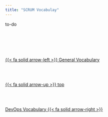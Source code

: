 ```yaml
---
title: "SCRUM Vocabulay"
---
```


to-do

<!--- navLinks -->
<br><br>
<div class=row>
<br>
<div class='column left previous'>
<br>
[{{< fa solid arrow-left >}} General Vocabulary](/vocabulary/vocabgeneral.qmd)
<br>
</div>
<br>
<div class='column center'>
<br>
[{{< fa solid arrow-up >}} top](#top)
<br>
</div>
<br>
<div class='column right next'>
<br>
[DevOps Vocabulary  {{< fa solid arrow-right >}}](/vocabulary/vocabdevops.qmd)
<br>
</div>
<br>
</div>
